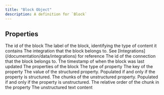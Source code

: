 ```yaml
---
title: "Block Object"
description: A definition for `Block`
---
```


## Properties

<ResponseField name="id" type="string" required>
  The id of the block
</ResponseField>
<ResponseField name="label" type="string" required>
  The label of the block, identifying the type of content it contains
</ResponseField>
<ResponseField name="integration" type="string" required>
  The integration that the block belongs to. See
  [Integrations](/documentation/data/integrations) for reference
</ResponseField>
<ResponseField name="connection" type="string" required>
  The id of the connection that the block belongs to.
</ResponseField>
<ResponseField name="last_updated_ts" type="int" required>
  The timestamp of when the block was last updated
</ResponseField>
<ResponseField name="properties" type="Property[]" required>
  The properties of the block
  <Expandable title="Property">
    <ResponseField name="type" type="'structured'|'unstructured'" required>
      The type of property
    </ResponseField>
    <ResponseField name="key" type="string" required>
      The key of the property
    </ResponseField>
    <ResponseField name="value" type="string">
      The value of the structured property. Populated if and only if the property is structured.
    </ResponseField>
    <ResponseField name="chunks" type="Chunk[]">
      The chunks of the unstructured property. Populated if and only if the property is unstructured.
      <Expandable title="Chunk">
        <ResponseField name="order" type="int" required>
          The relative order of the chunk in the property
        </ResponseField>
        <ResponseField name="text" type="string" required>
          The unstructured text content
        </ResponseField>
      </Expandable>
    </ResponseField>
  </Expandable>
</ResponseField>
